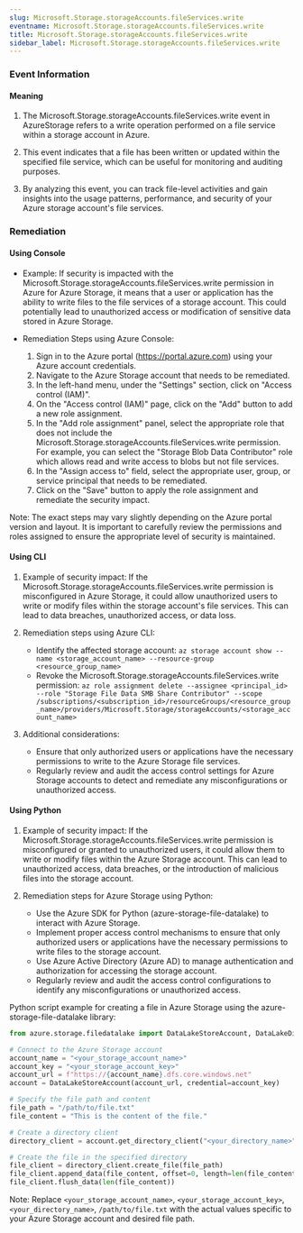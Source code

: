 ```yaml
--- 
slug: Microsoft.Storage.storageAccounts.fileServices.write
eventname: Microsoft.Storage.storageAccounts.fileServices.write
title: Microsoft.Storage.storageAccounts.fileServices.write
sidebar_label: Microsoft.Storage.storageAccounts.fileServices.write
---
```

                       
### Event Information

#### Meaning

1. The Microsoft.Storage.storageAccounts.fileServices.write event in AzureStorage refers to a write operation performed on a file service within a storage account in Azure.

2. This event indicates that a file has been written or updated within the specified file service, which can be useful for monitoring and auditing purposes.

3. By analyzing this event, you can track file-level activities and gain insights into the usage patterns, performance, and security of your Azure storage account's file services.

### Remediation

#### Using Console

- Example: If security is impacted with the Microsoft.Storage.storageAccounts.fileServices.write permission in Azure for Azure Storage, it means that a user or application has the ability to write files to the file services of a storage account. This could potentially lead to unauthorized access or modification of sensitive data stored in Azure Storage.

- Remediation Steps using Azure Console:
  1. Sign in to the Azure portal (https://portal.azure.com) using your Azure account credentials.
  2. Navigate to the Azure Storage account that needs to be remediated.
  3. In the left-hand menu, under the "Settings" section, click on "Access control (IAM)".
  4. On the "Access control (IAM)" page, click on the "Add" button to add a new role assignment.
  5. In the "Add role assignment" panel, select the appropriate role that does not include the Microsoft.Storage.storageAccounts.fileServices.write permission. For example, you can select the "Storage Blob Data Contributor" role which allows read and write access to blobs but not file services.
  6. In the "Assign access to" field, select the appropriate user, group, or service principal that needs to be remediated.
  7. Click on the "Save" button to apply the role assignment and remediate the security impact.

Note: The exact steps may vary slightly depending on the Azure portal version and layout. It is important to carefully review the permissions and roles assigned to ensure the appropriate level of security is maintained.

#### Using CLI

1. Example of security impact: If the Microsoft.Storage.storageAccounts.fileServices.write permission is misconfigured in Azure Storage, it could allow unauthorized users to write or modify files within the storage account's file services. This can lead to data breaches, unauthorized access, or data loss.

2. Remediation steps using Azure CLI:
   - Identify the affected storage account: `az storage account show --name <storage_account_name> --resource-group <resource_group_name>`
   - Revoke the Microsoft.Storage.storageAccounts.fileServices.write permission: `az role assignment delete --assignee <principal_id> --role "Storage File Data SMB Share Contributor" --scope /subscriptions/<subscription_id>/resourceGroups/<resource_group_name>/providers/Microsoft.Storage/storageAccounts/<storage_account_name>`

3. Additional considerations:
   - Ensure that only authorized users or applications have the necessary permissions to write to the Azure Storage file services.
   - Regularly review and audit the access control settings for Azure Storage accounts to detect and remediate any misconfigurations or unauthorized access.

#### Using Python

1. Example of security impact: If the Microsoft.Storage.storageAccounts.fileServices.write permission is misconfigured or granted to unauthorized users, it could allow them to write or modify files within the Azure Storage account. This can lead to unauthorized access, data breaches, or the introduction of malicious files into the storage account.

2. Remediation steps for Azure Storage using Python:
   - Use the Azure SDK for Python (azure-storage-file-datalake) to interact with Azure Storage.
   - Implement proper access control mechanisms to ensure that only authorized users or applications have the necessary permissions to write files to the storage account.
   - Use Azure Active Directory (Azure AD) to manage authentication and authorization for accessing the storage account.
   - Regularly review and audit the access control configurations to identify any misconfigurations or unauthorized access.

Python script example for creating a file in Azure Storage using the azure-storage-file-datalake library:

```python
from azure.storage.filedatalake import DataLakeStoreAccount, DataLakeDirectoryClient

# Connect to the Azure Storage account
account_name = "<your_storage_account_name>"
account_key = "<your_storage_account_key>"
account_url = f"https://{account_name}.dfs.core.windows.net"
account = DataLakeStoreAccount(account_url, credential=account_key)

# Specify the file path and content
file_path = "/path/to/file.txt"
file_content = "This is the content of the file."

# Create a directory client
directory_client = account.get_directory_client("<your_directory_name>")

# Create the file in the specified directory
file_client = directory_client.create_file(file_path)
file_client.append_data(file_content, offset=0, length=len(file_content))
file_client.flush_data(len(file_content))
```

Note: Replace `<your_storage_account_name>`, `<your_storage_account_key>`, `<your_directory_name>`, `/path/to/file.txt` with the actual values specific to your Azure Storage account and desired file path.


 